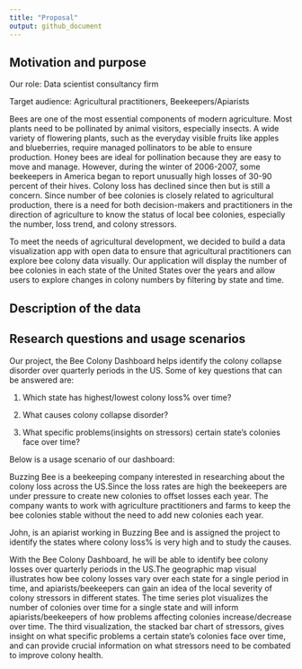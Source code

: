 ```yaml
---
title: "Proposal"
output: github_document
---
```


## Motivation and purpose

Our role: Data scientist consultancy firm

Target audience: Agricultural practitioners, Beekeepers/Apiarists

Bees are one of the most essential components of modern agriculture. Most plants need to be pollinated by animal visitors, especially insects. A wide variety of flowering plants, such as the everyday visible fruits like apples and blueberries, require managed pollinators to be able to ensure production. Honey bees are ideal for pollination because they are easy to move and manage. However, during the winter of 2006-2007, some beekeepers in America began to report unusually high losses of 30-90 percent of their hives. Colony loss has declined since then but is still a concern. Since number of bee colonies is closely related to agricultural production, there is a need for both decision-makers and practitioners in the direction of agriculture to know the status of local bee colonies, especially the number, loss trend, and colony stressors.

To meet the needs of agricultural development, we decided to build a data visualization app with open data to ensure that agricultural practitioners can explore bee colony data visually. Our application will display the number of bee colonies in each state of the United States over the years and allow users to explore changes in colony numbers by filtering by state and time.


## Description of the data


## Research questions and usage scenarios

Our project, the Bee Colony Dashboard helps identify the colony collapse disorder over quarterly periods in the US. Some of key questions that can be answered are:

1. Which state has highest/lowest colony loss% over time?

2. What causes colony collapse disorder? 

3. What specific problems(insights on stressors) certain state's colonies face over time?


Below is a usage scenario of our dashboard:

Buzzing Bee is a beekeeping company interested in researching about the colony loss across the US.Since the loss rates are high the beekeepers are under pressure to create new colonies to offset losses each year. The company wants to work with agriculture practitioners and farms to keep the bee colonies stable without the need to add new colonies each year. 

John, is an apiarist working in Buzzing Bee and is assigned the project to identify the states where colony loss% is very high and to study the causes.   

With the Bee Colony Dashboard, he will be able to identify bee colony losses over quarterly periods in the US.The geographic map visual illustrates how bee colony losses vary over each state for a single period in time, and apiarists/beekeepers can gain an idea of the local severity of colony stressors in different states. The time series plot visualizes the number of colonies over time for a single state and will inform apiarists/beekeepers of how problems affecting colonies increase/decrease over time. The third visualization, the stacked bar chart of stressors, gives insight on what specific problems a certain state's colonies face over time, and can provide crucial information on what stressors need to be combated to improve colony health.

